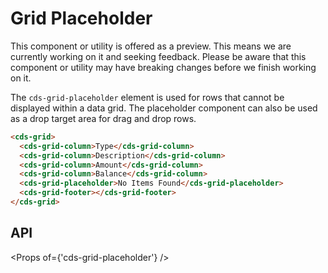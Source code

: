 
<Meta title="Data Grid (Preview)/Placeholder" />

# Grid Placeholder

<cds-alert-group status="warning" cds-layout="m-b:lg">
  <cds-alert>
    This component or utility is offered as a preview. This means we are currently working on it and seeking feedback.
    Please be aware that this component or utility may have breaking changes before we finish working on it.
  </cds-alert>
</cds-alert-group>

The `cds-grid-placeholder` element is used for rows that cannot be displayed within a data grid.
The placeholder component can also be used as a drop target area for drag and drop rows.

<Story id="stories-grid--placeholder" />

```html
<cds-grid>
  <cds-grid-column>Type</cds-grid-column>
  <cds-grid-column>Description</cds-grid-column>
  <cds-grid-column>Amount</cds-grid-column>
  <cds-grid-column>Balance</cds-grid-column>
  <cds-grid-placeholder>No Items Found</cds-grid-placeholder>
  <cds-grid-footer></cds-grid-footer>
</cds-grid>
```

## API

<Props of={'cds-grid-placeholder'} />
